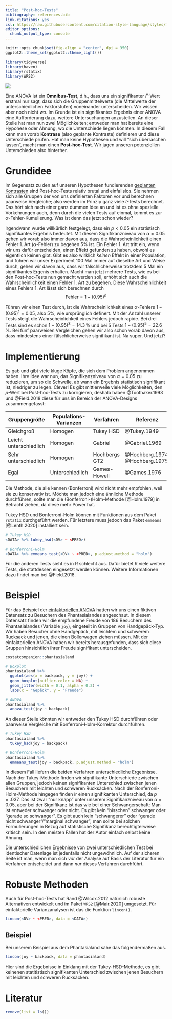 ```yaml
---
title: "Post-hoc-Tests"
bibliography: references.bib
link-citations: yes
csl: https://raw.githubusercontent.com/citation-style-language/styles/master/apa.csl
editor_options: 
  chunk_output_type: console
---
```


```r
knitr::opts_chunk$set(fig.align = "center", dpi = 350)
ggplot2::theme_set(ggplot2::theme_light())

library(tidyverse)
library(haven)
library(rstatix)
library(WRS2)
```

![](images/sprint_r.jpg)

Eine ANOVA ist ein **Omnibus-Test**, d.h., dass uns ein signifikanter $F$-Wert erstmal nur sagt, dass sich die Gruppenmittelwerte (die Mittelwerte der unterschiedlichen Faktorstufen) voneinander unterscheiden. Wir wissen aber noch nicht *wo*. Im Grunde ist ein signifikantes Ergebnis einer ANOVA eine Aufforderung dazu, weitere Untersuchungen anzustellen. An dieser Stelle hat man nun zwei Möglichkeiten; entweder man hat bereits eine Hypohese oder Ahnung, wo die Unterschiede liegen könnten. In diesem Fall kann man vorab **Kontrase** (also geplante Kontraste) definieren und diese Unterschiede prüfen. Hat man keine Hypothesen und will "sich überraschen lassen", macht man einen **Post-hoc-Test**. Wir jagen unseren potenziellen Unterschieden also hinterher.

# Grundidee
Im Gegensatz zu den auf unseren Hypothesen fundierenden [geplanten Kontrasten](kontraste.html) sind Post-hoc-Tests relativ brutal und einfallslos. Sie nehmen sich alle Gruppen der von uns definierten Faktoren vor und berechnen paarweise Vergleiche; also werden im Prinzip ganz viele $t$-Tests berechnet. Das hört sich nach einer ganz dummen Idee an und ist es ohne spezielle Vorkehrungen auch, denn durch die vielen Tests auf einmal, kommt es zur $\alpha$-Fehler-Kumulierung. Was ist denn das jetzt schon wieder?

Irgendwann wurde willkürlich festgelegt, dass ein $p < 0.05$ ein statistisch signifikantes Ergebnis bedeutet.  Mit diesem Signifikanzniveau von $\alpha = 0.05$ gehen wir vorab also immer davon aus, dass die Wahrscheinlichkeit einen Fehler 1. Art ($\alpha$-Fehler) zu begehen 5% ist. Ein Fehler 1. Art tritt ein, wenn wir uns dafür entscheiden, einen Effekt gefunden zu haben, obwohl es eigentlich keinen gibt. Gibt es also wirklich *keinen* Effekt in einer Population, und führen wir unser Experiment 100 Mal immer auf dieselbe Art und Weise durch, gehen wir davon aus, dass wir fälschlicherweise trotzdem 5 Mal ein signifikantes Ergenis erhalten. Macht man jetzt mehrere Tests, wie es bei den Post-hoc-Tests nun gemacht werden soll, erhöht sich auch die Wahrscheinlichkeit einen Fehler 1. Art zu begehen. Diese Wahrscheinlichkeit eines Fehlers 1. Art lässt sich berechnen durch $$\text{Fehler} = 1 - (0.95)^n$$

Führen wir einen Test durch, ist die Wahrscheinlichkeit eines $\alpha$-Fehlers $1 - (0.95)^1 = 0.05$, also 5%, wie ursprünglich definert. Mit der Anzahl unserer Tests steigt die Wahrscheinlichkeit eines Fehlers jedoch rapide. Bei drei Tests sind es schon $1-(0.95)^3 = 14.3\,\%$ und bei 5 Tests $1-(0.95)^5 = 22.6\,\%$. Bei fünf paarweisen Vergleichen gehen wir also schon vorab davon aus, dass mindestens einer fälschlicherweise signifikant ist. Na super. Und jetzt?

# Implementierung
Es gab und gibt viele kluge Köpfe, die sich dem Problem angenommen haben. Ihre Idee war nun, das Signifikanzniveau von $\alpha = 0.05$ zu reduzieren, um so die Schwelle, ab wann ein Ergebnis statistisch signifikant ist, niedriger zu legen. Clever! Es gibt mittlerweile viele Möglichkeiten, den $p$-Wert bei Post-hoc-Tests zu korrigieren, deshalb haben @Toothaker.1993 und @Field.2018 diese für uns im Bereich der ANOVA-Designs zusammengefasst:

Gruppengröße          | Populations-Varianzen | Verfahren    | Referenz
----------------------|-----------------------|--------------|----------
Gleichgroß            | Homogen               | Tukey HSD    | @Tukey.1949
Leicht unterschiedlich| Homogen               | Gabriel      | @Gabriel.1969
Sehr unterschiedlich  | Homogen               | Hochbergs GT2| @Hochberg.1974, @Hochberg.1975
Egal                  | Unterschiedlich       | Games-Howell | @Games.1976

Die Methode, die alle kennen (Bonferroni) wird nicht mehr empfohlen, weil sie zu konservativ ist. Möchte man jedoch eine ähnliche Methode durchführen, sollte man die (Bonferroni-)Holm-Methode [@Holm.1979] in Betracht ziehen, da diese mehr Power hat.

Tukey HSD und Bonferroni-Holm können mit Funktionen aus dem Paket `rstatix` durchgeführt werden. Für letztere muss jedoch das Paket `emmeans` [@Lenth.2020] installiert sein.

```r
# Tukey HSD
<DATA> %>% tukey_hsd(<DV> ~ <PRED>)

# Bonferroni-Holm
<DATA> %>% emmeans_test(<DV> ~ <PRED>, p.adjust.method = "holm")
```

Für die anderen Tests sieht es in R schlecht aus. Dafür bietet R viele weitere Tests, die stattdessen eingesetzt werden können. Weitere Informationen dazu findet man bei @Field.2018.

# Beispiel
Für das Beispiel der [einfaktoriellen ANOVA](einfaktorielle-anova.html) hatten wir uns einen fiktiven Datensatz zu Besuchern des Phantasialandes angeschaut. In diesem Datensatz finden wir die empfundene Freude von 186 Besuchern des Phantasialandes (Variable `joy`), eingeteilt in Gruppen von Handgepäck-Typ. Wir haben Besucher ohne Handgepäck, mit leichtem und schwerem Rucksack und jenen, die einen Bollerwagen ziehen müssen. Mit der einfaktoriellen ANOVA haben wir bereits herausgefunden, dass sich diese Gruppen hinsichtlich ihrer Freude signifikant unterscheiden.

```r
costatcompanion::phantasialand

# Boxplot
phantasialand %>% 
  ggplot(aes(x = backpack, y = joy)) +
  geom_boxplot(outlier.color = NA) +
  geom_jitter(width = 0.1, alpha = 0.2) +
  labs(x = "Gepäck", y = "Freude")

# ANOVA
phantasialand %>% 
  anova_test(joy ~ backpack)
```

An dieser Stelle könnten wir entweder den Tukey HSD durchführen oder paarweise Vergleiche mit Bonferroni-Holm-Korrektur durchführen.

```r
# Tukey HSD
phantasialand %>% 
  tukey_hsd(joy ~ backpack)

# Bonferroni-Holm
phantasialand %>% 
  emmeans_test(joy ~ backpack, p.adjust.method = "holm")
```

In diesem Fall liefern die beiden Verfahren unterschiedliche Ergebnisse. Nach der Tukey-Methode finden wir signifikante Unterschiede zwischen allen Gruppen, jedoch keinen signifikanten Unterschied zwischen jenen Besuchern mit leichten und schweren Rucksäcken. Nach der Bonferroni-Holm-Methode hingegen finden ir einen signifikanten Unterschied, da $p = .037$. Das ist zwar "nur knapp" unter unserem Signifikanzniveau von $\alpha = 0.05$, aber bei der Signifikanz ist das wie bei einer Schwangerschaft: Man ist entweder schwanger oder nicht. Es gibt kein "bisschen" schwanger oder "gerade so schwanger". Es gibt auch kein "schwangerer" oder "gerade nicht schwanger"/"marginal schwanger"; man sollte bei solchen Formulierungen in Bezug auf statistische Signifikanz berechtigterweise kritisch sein. In den meisten Fällen hat der Autor einfach selbst keine Ahnung.

Die unterschiedlichen Ergebnisse von zwei unterschiedlichen Test bei identischer Datenlage ist jedenfalls nicht ungewöhnlich. Auf der sicheren Seite ist man, wenn man sich *vor* der Analyse auf Basis der Literatur für ein Verfahren entscheidet und dann *nur* dieses Verfahren durchführt.


# Robuste Methoden
Auch für Post-hoc-Tests hat Rand @Wilcox.2012 natürlich robuste Alternativen entwickelt und im Paket `WRS2` [@Mair.2020] umgesetzt. Für einfaktorielle Varianzanalysen ist das die Funktion `lincon()`.

```r
lincon(<DV> ~ <PRED>, data = <DATA>)
```

## Beispiel
Bei unserem Beispiel aus dem Phantasialand sähe das folgendermaßen aus.

```r
lincon(joy ~ backpack, data = phantasialand)
```

Hier sind die Ergebnisse in Einklang mit der Tukey-HSD-Methode, es gibt keinenen statitistisch signifikanten Unterschied zwischen jenen Besuchern mit leichten und schweren Rucksäcken.


# Literatur

```r
remove(list = ls())
```